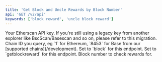 ```yaml
---
title: 'Get Block and Uncle Rewards by Block Number'
api: 'GET /v2/api'
keywords: ['block reward', 'uncle block reward']
---
```




<ParamField query="apikey" type="string">
  Your Etherscan API key. If you're still using a legacy key from another explorer like BscScan/Basescan and so on, please refer to this migration.
</ParamField>

<ParamField query="chainid" type="string" default="1">
  Chain ID you query, eg `1` for Ethereum, `8453` for Base from our [supported chains](/development).
</ParamField>
<ParamField query="module" type="string" default="block">
  Set to `block` for this endpoint.
</ParamField>
<ParamField query="action" type="string" default="getblockreward">
  Set to `getblockreward` for this endpoint.
</ParamField>
<ParamField query="blockno" type="integer" default="2165403">
  Block number to check rewards for.
</ParamField>
